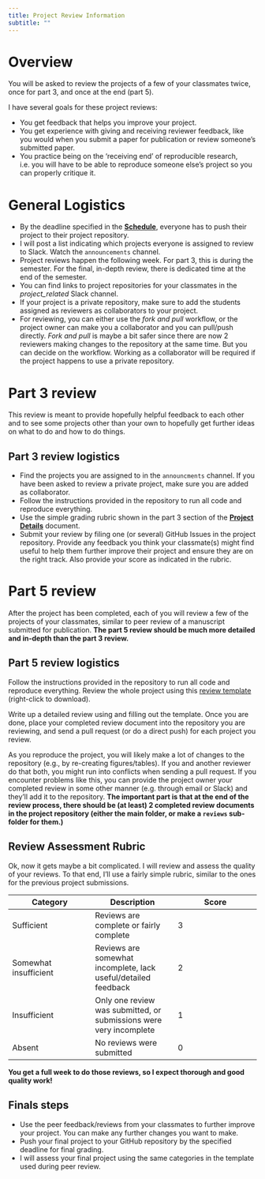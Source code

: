 ```yaml
---
title: Project Review Information 
subtitle: ""
---
```


# Overview

You will be asked to review the projects of a few of your classmates
twice, once for part 3, and once at the end (part 5).

I have several goals for these project reviews:

-   You get feedback that helps you improve your project.
-   You get experience with giving and receiving reviewer feedback, like
    you would when you submit a paper for publication or review
    someone's submitted paper.
-   You practice being on the 'receiving end' of reproducible research,
    i.e. you will have to be able to reproduce someone else's project so
    you can properly critique it.

# General Logistics

-   By the deadline specified in the
    [**Schedule**](../courseinfo/course-schedule.qmd), everyone has to
    push their project to their project repository.
-   I will post a list indicating which projects everyone is assigned to
    review to Slack. Watch the `announcements` channel.
-   Project reviews happen the following week. For part 3, this is
    during the semester. For the final, in-depth review, there is
    dedicated time at the end of the semester.
-   You can find links to project repositories for your classmates in
    the *project_related* Slack channel.
-   If your project is a private repository, make sure to add the
    students assigned as reviewers as collaborators to your project.
-   For reviewing, you can either use the *fork and pull* workflow, or
    the project owner can make you a collaborator and you can pull/push
    directly. *Fork and pull* is maybe a bit safer since there are now 2
    reviewers making changes to the repository at the same time. But you
    can decide on the workflow. Working as a collaborator will be
    required if the project happens to use a private repository.

# Part 3 review

This review is meant to provide hopefully helpful feedback to each other
and to see some projects other than your own to hopefully get further
ideas on what to do and how to do things.

## Part 3 review logistics

-   Find the projects you are assigned to in the `announcments` channel.
    If you have been asked to review a private project, make sure you
    are added as collaborator.
-   Follow the instructions provided in the repository to run all code
    and reproduce everything.
-   Use the simple grading rubric shown in the part 3 section of the
    [**Project Details**](/project/project-Details.qmd) document.
-   Submit your review by filing one (or several) GitHub Issues in the
    project repository. Provide any feedback you think your classmate(s)
    might find useful to help them further improve their project and
    ensure they are on the right track. Also provide your score as
    indicated in the rubric.

# Part 5 review

After the project has been completed, each of you will review a few of
the projects of your classmates, similar to peer review of a manuscript
submitted for publication. **The part 5 review should be much more
detailed and in-depth than the part 3 review.**

## Part 5 review logistics

Follow the instructions provided in the repository to run all code and
reproduce everything. Review the whole project using this [review
template](/files/project-review-template.qmd)
(right-click to download).

Write up a detailed review using and filling out the template. Once you
are done, place your completed review document into the repository you
are reviewing, and send a pull request (or do a direct push) for each
project you review.

::: note
As you reproduce the project, you will likely make a lot of changes to
the repository (e.g., by re-creating figures/tables). If you and another
reviewer do that both, you might run into conflicts when sending a pull
request. If you encounter problems like this, you can provide the
project owner your completed review in some other manner (e.g. through
email or Slack) and they'll add it to the repository. **The important
part is that at the end of the review process, there should be (at
least) 2 completed review documents in the project repository (either
the main folder, or make a `reviews` sub-folder for them.)**
:::

## Review Assessment Rubric

Ok, now it gets maybe a bit complicated. I will review and assess the
quality of your reviews. To that end, I'll use a fairly simple rubric,
similar to the ones for the previous project submissions.

| **Category**          | **Description**                                                    | **Score** |
|------------------------|------------------------|------------------------|
| Sufficient            | Reviews are complete or fairly complete                            | 3         |
| Somewhat insufficient | Reviews are somewhat incomplete, lack useful/detailed feedback     | 2         |
| Insufficient          | Only one review was submitted, or submissions were very incomplete | 1         |
| Absent                | No reviews were submitted                                          | 0         |

**You get a full week to do those reviews, so I expect thorough and good
quality work!**

## Finals steps

-   Use the peer feedback/reviews from your classmates to further
    improve your project. You can make any further changes you want to
    make.
-   Push your final project to your GitHub repository by the specified
    deadline for final grading.
-   I will assess your final project using the same categories in the
    template used during peer review.
